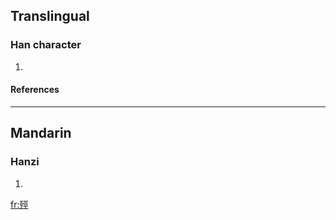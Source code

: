 ==Translingual==
===Han character===
{{Han char|rn=78|rad=歹|as=07|sn=11|four=1121<sub>1</sub>|canj=一弓一女一 (MNMVM)}}
# {{defn|Han|sort=歹07}}
====References====
{{Han ref|kx=0580.320|dkj=16462|dj=0973.080|hdz=21387.140|uh=6B8C|ud=27532|bh=D5DE|bd=54750}}

----
==Mandarin==
===Hanzi===
{{cmn-hanzi|pin=[[jué]] ([[jue2]])|wg=chüeh<sup>2</sup>}}
# {{defn|Mandarin}}

[[fr:殌]]